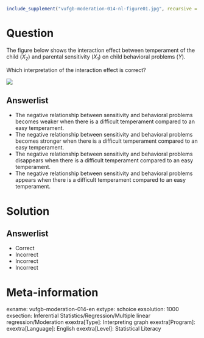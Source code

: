```r
include_supplement("vufgb-moderation-014-nl-figure01.jpg", recursive = TRUE)
```

Question
========

The figure below shows the interaction effect between temperament of the child ($X_{2}$) and parental sensitivity ($X_{1}$) on child behavioral problems (*Y*).

Which interpretation of the interaction effect is correct?

![](vufgb-moderation-014-nl-figure01.jpg)
  
Answerlist
----------
* The negative relationship between sensitivity and behavioral problems becomes weaker when there is a difficult temperament compared to an easy temperament.
* The negative relationship between sensitivity and behavioral problems becomes stronger when there is a difficult temperament compared to an easy temperament.
* The negative relationship between sensitivity and behavioral problems disappears when there is a difficult temperament compared to an easy temperament.
* The negative relationship between sensitivity and behavioral problems appears when there is a difficult temperament compared to an easy temperament.

Solution
========

Answerlist
----------
* Correct
* Incorrect
* Incorrect
* Incorrect

Meta-information
================
exname: vufgb-moderation-014-en
extype: schoice
exsolution: 1000
exsection: Inferential Statistics/Regression/Multiple linear regression/Moderation
exextra[Type]: Interpreting graph
exextra[Program]: 
exextra[Language]: English
exextra[Level]: Statistical Literacy
